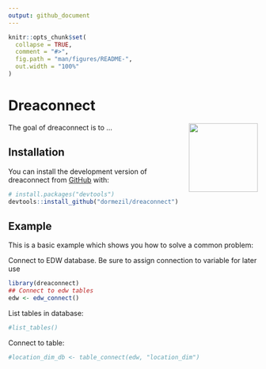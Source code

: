 ```yaml
---
output: github_document
---
```


<!-- README.md is generated from README.Rmd. Please edit that file -->

```r
knitr::opts_chunk$set(
  collapse = TRUE,
  comment = "#>",
  fig.path = "man/figures/README-",
  out.width = "100%"
)
```

# Dreaconnect

<img src="man/figures/logo.png" align="right" height="139" />

<!-- badges: start -->
<!-- badges: end -->

The goal of dreaconnect is to ...

## Installation

You can install the development version of dreaconnect from [GitHub](https://github.com/) with:

``` r
# install.packages("devtools")
devtools::install_github("dormezil/dreaconnect")
```

## Example

This is a basic example which shows you how to solve a common problem:

Connect to EDW database. Be sure to assign connection to variable for later use

```r
library(dreaconnect)
## Connect to edw tables
edw <- edw_connect()
```


List tables in database:
```r
#list_tables()
```


Connect to table:
```r
#location_dim_db <- table_connect(edw, "location_dim")
```

